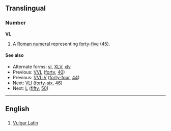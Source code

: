 ==Translingual==

===Number===
'''VL'''
{{rfd|represents erroneous use of Roman numerals}}

# {{informal}} A [[Roman numeral]] representing [[forty-five]] ([[45]]).

====See also====
* Alternate forms: [[vl]], [[XLV]], [[xlv]]
* Previous: [[VVL]] ([[forty]], [[40]])
* Previous: [[VVLIV]] ([[forty-four]], [[44]])
* Next: [[VLI]] ([[forty-six]], [[46]])
* Next: [[L]] ([[fifty]], [[50]])

----

==English==

==={{abbreviation}}===
{{infl|en|abbreviation}}

# [[Vulgar Latin]]